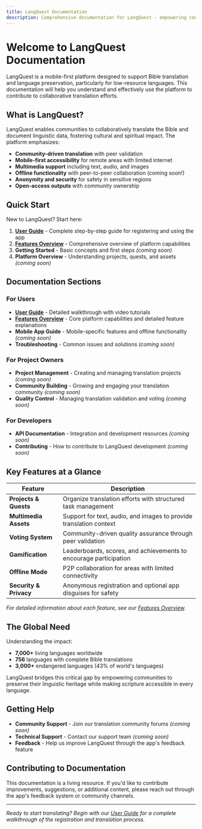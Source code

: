 ```yaml
---
title: LangQuest Documentation
description: Comprehensive documentation for LangQuest - empowering communities to translate and preserve languages
---
```


# Welcome to LangQuest Documentation

LangQuest is a mobile-first platform designed to support Bible translation and language preservation, particularly for low-resource languages. This documentation will help you understand and effectively use the platform to contribute to collaborative translation efforts.

## What is LangQuest?

LangQuest enables communities to collaboratively translate the Bible and document linguistic data, fostering cultural and spiritual impact. The platform emphasizes:

- **Community-driven translation** with peer validation
- **Mobile-first accessibility** for remote areas with limited internet
- **Multimedia support** including text, audio, and images
- **Offline functionality** with peer-to-peer collaboration (coming soon!)
- **Anonymity and security** for safety in sensitive regions
- **Open-access outputs** with community ownership

## Quick Start

New to LangQuest? Start here:

1. **[User Guide](/docs/user-guide)** - Complete step-by-step guide for registering and using the app
2. **[Features Overview](/docs/features)** - Comprehensive overview of platform capabilities
3. **Getting Started** - Basic concepts and first steps *(coming soon)*
4. **Platform Overview** - Understanding projects, quests, and assets *(coming soon)*

## Documentation Sections

### For Users
- **[User Guide](/docs/user-guide)** - Detailed walkthrough with video tutorials
- **[Features Overview](/docs/features)** - Core platform capabilities and detailed feature explanations
- **Mobile App Guide** - Mobile-specific features and offline functionality *(coming soon)*
- **Troubleshooting** - Common issues and solutions *(coming soon)*

### For Project Owners
- **Project Management** - Creating and managing translation projects *(coming soon)*
- **Community Building** - Growing and engaging your translation community *(coming soon)*
- **Quality Control** - Managing translation validation and voting *(coming soon)*

### For Developers
- **API Documentation** - Integration and development resources *(coming soon)*
- **Contributing** - How to contribute to LangQuest development *(coming soon)*

## Key Features at a Glance

| Feature | Description |
|---------|-------------|
| **Projects & Quests** | Organize translation efforts with structured task management |
| **Multimedia Assets** | Support for text, audio, and images to provide translation context |
| **Voting System** | Community-driven quality assurance through peer validation |
| **Gamification** | Leaderboards, scores, and achievements to encourage participation |
| **Offline Mode** | P2P collaboration for areas with limited connectivity |
| **Security & Privacy** | Anonymous registration and optional app disguises for safety |

*For detailed information about each feature, see our [Features Overview](/docs/features).*

## The Global Need

Understanding the impact:

- **7,000+** living languages worldwide
- **756** languages with complete Bible translations
- **3,000+** endangered languages (43% of world's languages)

LangQuest bridges this critical gap by empowering communities to preserve their linguistic heritage while making scripture accessible in every language.

## Getting Help

- **Community Support** - Join our translation community forums *(coming soon)*
- **Technical Support** - Contact our support team *(coming soon)*
- **Feedback** - Help us improve LangQuest through the app's feedback feature

## Contributing to Documentation

This documentation is a living resource. If you'd like to contribute improvements, suggestions, or additional content, please reach out through the app's feedback system or community channels.

---

*Ready to start translating? Begin with our [User Guide](/docs/user-guide) for a complete walkthrough of the registration and translation process.*
